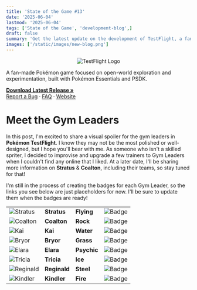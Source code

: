 ```yaml
---
title: 'State of the Game #13'
date: '2025-06-04'
lastmod: '2025-06-04'
tags: ['State of the Game', 'development-blog',]
draft: false
summary: 'Get the latest update on the development of TestFlight, a fan-made Pokémon game. Read about the progress made on the Gym Leader Map, Gym Leaders 1 & 2, Title Screen, and Fakémon Starters.'
images: ['/static/images/new-blog.png']
---
```


<div className="text-center" align="center">
  <img src="https://i.imgur.com/X1N3ADz.png" alt="TestFlight Logo" />
</div>

<div className="text-center">
  <p>
    A fan-made Pokémon game focused on open-world exploration and experimentation, built with Pokémon Essentials and PSDK.
  </p>
  <p>
    <a href="https://github.com/EmeraldVoid/Pokemon-TestFlight/releases"><strong>Download Latest Release »</strong></a>
    <br />
    <a href="https://github.com/EmeraldVoid/Pokemon-TestFlight/issues">Report a Bug</a>
    ·
    <a href="https://github.com/EmeraldVoid/Pokemon-TestFlight?tab=readme-ov-file#faq">FAQ</a>
    ·
    <a href="https://emeraldvoid.github.io/Pokemon-TestFlight/index.html">Website</a>
  </p>
</div>

# Meet the Gym Leaders

In this post, I'm excited to share a visual spoiler for the gym leaders in **Pokémon TestFlight**. I know they may not be the most polished or well-designed, but I hope you'll bear with me. As someone who isn't a skilled spriter, I decided to improvise and upgrade a few trainers to Gym Leaders when I couldn't find any online that I liked. At a later date, I'll be sharing more information on **Stratus** & **Coalton**, including their teams, so stay tuned for that!

I'm still in the process of creating the badges for each Gym Leader, so the links you see below are just placeholders for now. I'll be sure to update them when the badges are ready!

<table style={{ textAlign: 'center' }}>
  <tr style={{ backgroundColor: '#add2f5', color: 'black' }}>
    <td><img src="https://i.imgur.com/00LOD06.png" alt="Stratus" style={{ display: 'block', marginLeft: 'auto', marginRight: 'auto' }} /></td>
    <td><strong>Stratus</strong></td>
    <td><strong>Flying</strong></td>
    <td><img src="link to badge" alt="Badge" style={{ display: 'block', marginLeft: 'auto', marginRight: 'auto' }} /></td>
  </tr>
  <tr style={{ backgroundColor: '#cbc7ad', color: 'black' }}>
    <td><img src="https://i.imgur.com/uzwEj6O.png" alt="Coalton" style={{ display: 'block', marginLeft: 'auto', marginRight: 'auto' }} /></td>
    <td><strong>Coalton</strong></td>
    <td><strong>Rock</strong></td>
    <td><img src="link to badge" alt="Badge" style={{ display: 'block', marginLeft: 'auto', marginRight: 'auto' }} /></td>
  </tr>
  <tr style={{ backgroundColor: '#74acf5', color: 'black' }}>
    <td><img src="https://i.imgur.com/alqMExP.png" alt="Kai" style={{ display: 'block', marginLeft: 'auto', marginRight: 'auto' }} /></td>
    <td><strong>Kai</strong></td>
    <td><strong>Water</strong></td>
    <td><img src="link to badge" alt="Badge" style={{ display: 'block', marginLeft: 'auto', marginRight: 'auto' }} /></td>
  </tr>
  <tr style={{ backgroundColor: '#82c274', color: 'black' }}>
    <td><img src="https://i.imgur.com/TLpjfUe.png" alt="Bryor" style={{ display: 'block', marginLeft: 'auto', marginRight: 'auto' }} /></td>
    <td><strong>Bryor</strong></td>
    <td><strong>Grass</strong></td>
    <td><img src="link to badge" alt="Badge" style={{ display: 'block', marginLeft: 'auto', marginRight: 'auto' }} /></td>
  </tr>
  <tr style={{ backgroundColor: '#f584a8', color: 'black' }}>
    <td><img src="https://i.imgur.com/DX5dZ4Q.png" alt="Elara" style={{ display: 'block', marginLeft: 'auto', marginRight: 'auto' }} /></td>
    <td><strong>Elara</strong></td>
    <td><strong>Psychic</strong></td>
    <td><img src="link to badge" alt="Badge" style={{ display: 'block', marginLeft: 'auto', marginRight: 'auto' }} /></td>
  </tr>
  <tr style={{ backgroundColor: '#81dff7', color: 'black' }}>
    <td><img src="https://i.imgur.com/k0id8IK.png" alt="Tricia" style={{ display: 'block', marginLeft: 'auto', marginRight: 'auto' }} /></td>
    <td><strong>Tricia</strong></td>
    <td><strong>Ice</strong></td>
    <td><img src="link to badge" alt="Badge" style={{ display: 'block', marginLeft: 'auto', marginRight: 'auto' }} /></td>
  </tr>
  <tr style={{ backgroundColor: '#98c2d1', color: 'black' }}>
    <td><img src="https://i.imgur.com/j9dveuK.png" alt="Reginald" style={{ display: 'block', marginLeft: 'auto', marginRight: 'auto' }} /></td>
    <td><strong>Reginald</strong></td>
    <td><strong>Steel</strong></td>
    <td><img src="link to badge" alt="Badge" style={{ display: 'block', marginLeft: 'auto', marginRight: 'auto' }} /></td>
  </tr>
  <tr style={{ backgroundColor: '#ef7374', color: 'black' }}>
    <td><img src="https://i.imgur.com/rIaYgcp.png" alt="Kindler" style={{ display: 'block', marginLeft: 'auto', marginRight: 'auto' }} /></td>
    <td><strong>Kindler</strong></td>
    <td><strong>Fire</strong></td>
    <td><img src="link to badge" alt="Badge" style={{ display: 'block', marginLeft: 'auto', marginRight: 'auto' }} /></td>
  </tr>
</table>

